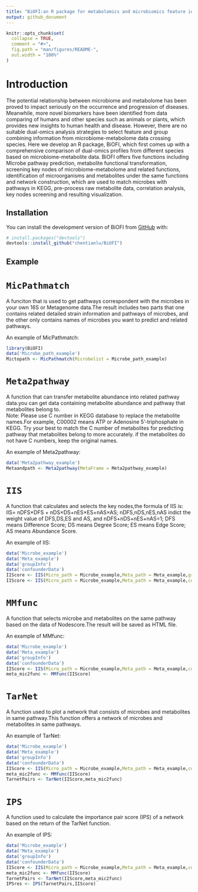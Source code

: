 ```yaml
---
title: "BiOFI:an R package for metabolomics and microbiomics feature identification"
output: github_document
---
```


<!-- README.md is generated from README.Rmd. Please edit that file -->

```r
knitr::opts_chunk$set(
  collapse = TRUE,
  comment = "#>",
  fig.path = "man/figures/README-",
  out.width = "100%"
)
```

# Introduction

<!-- badges: start -->
<!-- badges: end -->

The potential relationship between microbiome and metabolome has been proved to impact seriously on the occurrence and progression of diseases. Meanwhile, more novel biomarkers have been identified from data comparing of humans and other species such as animals or plants, which provides new insights to human health and disease. However, there are no suitable dual-omics analysis strategies to select feature and group combining information from microbiome-metabolome data crossing species. Here we develop an R package, BiOFI, which first comes up with a comprehensive comparison of dual-omics profiles from different species based on microbiome-metabolite data. BiOFI offers five functions including Microbe pathway prediction, metabolite functional transformation, screening key nodes of microbiome-metabolome and related functions, identification of microorganisms and metabolites under the same functions and network construction, which are used to match microbes with pathways in KEGG, pre-process raw metabolite data, correlation analysis, key nodes screening and resulting visualization. 

## Installation

You can install the development version of BiOFI from [GitHub](https://github.com/) with:

``` r
# install.packages("devtools")
devtools::install_github("chentianlu/BiOFI")
```

## Example

# `MicPathmatch`
A funciton that is used to get pathways correspondent with the microbes in your own 16S or Metagenome data.The result includes two parts that one contains related detailed strain information and pathways of microbes, and the other only contains names of microbes you want to predict and related pathways. 

An example of MicPathmatch:
```r
library(BiOFI)
data('Microbe_path_example')
Mictopath <- MicPathmatch(Microbelist = Microbe_path_example)
```

# `Meta2pathway`
A function that can transfer metabolite abundance into related pathway data.you can get data containing metabolite abundance and pathway that metabolites belong to.  
Note: Please use C number in KEGG database to replace the metabolite names.For example, C00002 means ATP or Adenosine 5'-triphosphate in KEGG. Try your best to match the C number of metabolites for predicting pathway that metabolites belong to more accurately. if the metabolites do not have C numbers, keep the original names.  

An example of Meta2pathway:  
```r
data('Meta2pathway_example')
Metaandpath <- Meta2pathway(MetaFrame = Meta2pathway_example)
```

# `IIS`
A function that calculates and selects the key nodes,the formula of IIS is:
               IIS= nDFS×DFS + nDS×DS+nES×ES+nAS×AS;
nDFS,nDS,nES,nAS indict the weight value of DFS,DS,ES and AS, and nDFS+nDS+nES+nAS=1;
DFS means Difference Score;
DS means Degree Score;
ES means Edge Score;
AS means Abundance Score. 

An example of IIS:  
```r
data('Microbe_example')
data('Meta_example')
data('groupInfo')
data('confounderData')
IIScore <- IIS(Micro_path = Microbe_example,Meta_path = Meta_example,groupInfo = groupInfo)
IIScore <- IIS(Micro_path = Microbe_example,Meta_path = Meta_example,confounderData = confounderData,groupInfo = groupInfo) 
```

# `MMfunc`
A function that selects microbe and metabolites on the same pathway based on the data of Nodescore.The result will be saved as HTML file.

An example of MMfunc:  
```r
data('Microbe_example')
data('Meta_example')
data('groupInfo')
data('confounderData')
IIScore <- IIS(Micro_path = Microbe_example,Meta_path = Meta_example,confounderData = confounderData,groupInfo = groupInfo) 
meta_mic2func <- MMfunc(IIScore)
```

# `TarNet`
A function used to plot a network that consists of microbes and metabolites in same pathway.This function offers a network of microbes and metabolites in same pathways.

An example of TarNet:  
```r
data('Microbe_example')
data('Meta_example')
data('groupInfo')
data('confounderData')
IIScore <- IIS(Micro_path = Microbe_example,Meta_path = Meta_example,confounderData = confounderData,groupInfo = groupInfo) 
meta_mic2func <- MMfunc(IIScore)
TarnetPairs <- TarNet(IIScore,meta_mic2func)
```

# `IPS`
A function used to calculate the importance pair score (IPS) of a network based on the return of the TarNet function.

An example of IPS:  
```r
data('Microbe_example')
data('Meta_example')
data('groupInfo')
data('confounderData')
IIScore <- IIS(Micro_path = Microbe_example,Meta_path = Meta_example,confounderData = confounderData,groupInfo = groupInfo) 
meta_mic2func <- MMfunc(IIScore)
TarnetPairs <- TarNet(IIScore,meta_mic2func)
IPSres <- IPS(TarnetPairs,IIScore)
```
